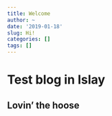 ```yaml
---
title: Welcome 
author: ~
date: '2019-01-18'
slug: Hi!
categories: []
tags: []
---
```


# Test blog in Islay 
## Lovin' the hoose
